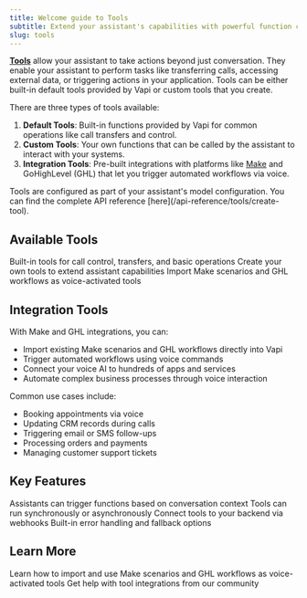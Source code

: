 ```yaml
---
title: Welcome guide to Tools
subtitle: Extend your assistant's capabilities with powerful function calling tools.
slug: tools
---
```


[**Tools**](/api-reference/tools/create) allow your assistant to take actions beyond just conversation. They enable your assistant to perform tasks like transferring calls, accessing external data, or triggering actions in your application. Tools can be either built-in default tools provided by Vapi or custom tools that you create.

There are three types of tools available:

1. **Default Tools**: Built-in functions provided by Vapi for common operations like call transfers and control.
2. **Custom Tools**: Your own functions that can be called by the assistant to interact with your systems.
3. **Integration Tools**: Pre-built integrations with platforms like [Make](https://www.make.com/en/integrations/vapi) and GoHighLevel (GHL) that let you trigger automated workflows via voice.

<Info>
  Tools are configured as part of your assistant's model configuration. You can find the complete API reference [here](/api-reference/tools/create-tool).
</Info>

## Available Tools

<CardGroup cols={3}>
  <Card 
    title="Default Tools" 
    icon="gear" 
    href="/tools/default-tools"
  >
    Built-in tools for call control, transfers, and basic operations
  </Card>
  <Card 
    title="Custom Tools" 
    icon="screwdriver-wrench" 
    href="/tools/custom-tools"
  >
    Create your own tools to extend assistant capabilities
  </Card>
  <Card 
    title="Make & GHL Tools" 
    icon="puzzle-piece" 
    href="/tools/GHL"
  >
    Import Make scenarios and GHL workflows as voice-activated tools
  </Card>
</CardGroup>

## Integration Tools

With Make and GHL integrations, you can:
- Import existing Make scenarios and GHL workflows directly into Vapi
- Trigger automated workflows using voice commands
- Connect your voice AI to hundreds of apps and services
- Automate complex business processes through voice interaction

Common use cases include:
- Booking appointments via voice
- Updating CRM records during calls
- Triggering email or SMS follow-ups
- Processing orders and payments
- Managing customer support tickets

## Key Features

<CardGroup cols={2}>
  <Card 
    title="Function Calling" 
    icon="square-terminal"
  >
    Assistants can trigger functions based on conversation context
  </Card>
  <Card 
    title="Async Support" 
    icon="clock"
  >
    Tools can run synchronously or asynchronously
  </Card>
  <Card 
    title="Server Integration" 
    icon="server"
  >
    Connect tools to your backend via webhooks
  </Card>
  <Card 
    title="Error Handling" 
    icon="triangle-exclamation"
  >
    Built-in error handling and fallback options
  </Card>
</CardGroup>

## Learn More

<CardGroup cols={2}>
  <Card
    title="Make & GHL Integration Guide"
    icon="puzzle-piece"
    href="/tools/GHL"
  >
    Learn how to import and use Make scenarios and GHL workflows as voice-activated tools
  </Card>
  <Card
    title="Join Our Discord"
    icon="fa-brands fa-discord"
    color="#5A65EA"
    href="https://discord.gg/pUFNcf2WmH"
  >
    Get help with tool integrations from our community
  </Card>
</CardGroup> 
